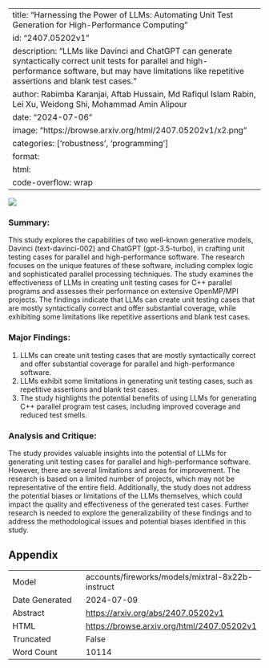 
---
title: "Harnessing the Power of LLMs: Automating Unit Test Generation for High-Performance Computing"
id: "2407.05202v1"
description: "LLMs like Davinci and ChatGPT can generate syntactically correct unit tests for parallel and high-performance software, but may have limitations like repetitive assertions and blank test cases."
author: Rabimba Karanjai, Aftab Hussain, Md Rafiqul Islam Rabin, Lei Xu, Weidong Shi, Mohammad Amin Alipour
date: "2024-07-06"
image: "https://browse.arxiv.org/html/2407.05202v1/x2.png"
categories: ['robustness', 'programming']
format:
  html:
    code-overflow: wrap
---

![](https://browse.arxiv.org/html/2407.05202v1/x2.png)

### Summary:

This study explores the capabilities of two well-known generative models, Davinci (text-davinci-002) and ChatGPT (gpt-3.5-turbo), in crafting unit testing cases for parallel and high-performance software. The research focuses on the unique features of these software, including complex logic and sophisticated parallel processing techniques. The study examines the effectiveness of LLMs in creating unit testing cases for C++ parallel programs and assesses their performance on extensive OpenMP/MPI projects. The findings indicate that LLMs can create unit testing cases that are mostly syntactically correct and offer substantial coverage, while exhibiting some limitations like repetitive assertions and blank test cases.

### Major Findings:

1. LLMs can create unit testing cases that are mostly syntactically correct and offer substantial coverage for parallel and high-performance software.
2. LLMs exhibit some limitations in generating unit testing cases, such as repetitive assertions and blank test cases.
3. The study highlights the potential benefits of using LLMs for generating C++ parallel program test cases, including improved coverage and reduced test smells.

### Analysis and Critique:

The study provides valuable insights into the potential of LLMs for generating unit testing cases for parallel and high-performance software. However, there are several limitations and areas for improvement. The research is based on a limited number of projects, which may not be representative of the entire field. Additionally, the study does not address the potential biases or limitations of the LLMs themselves, which could impact the quality and effectiveness of the generated test cases. Further research is needed to explore the generalizability of these findings and to address the methodological issues and potential biases identified in this study.

## Appendix

|          |          |
|----------|----------|
| Model     | accounts/fireworks/models/mixtral-8x22b-instruct       |
| Date Generated     | 2024-07-09       |
| Abstract | [https://arxiv.org/abs/2407.05202v1](https://arxiv.org/abs/2407.05202v1)        |
| HTML     | [https://browse.arxiv.org/html/2407.05202v1](https://browse.arxiv.org/html/2407.05202v1)       |
| Truncated       | False       |
| Word Count       | 10114       |